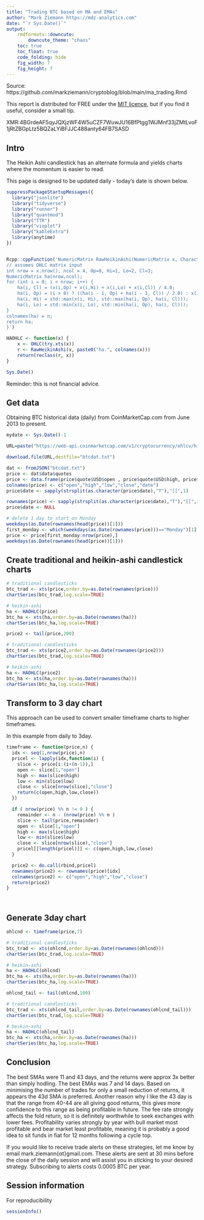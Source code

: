```yaml
---
title: "Trading BTC based on MA and EMAs"
author: "Mark Ziemann https://mdz-analytics.com"
date: "`r Sys.Date()`"
output:
    rmdformats::downcute:
        downcute_theme: "chaos"
    toc: true
    toc_float: true
    code_folding: hide
    fig_width: 7
    fig_height: 7
---
```


Source: https://github.com/markziemann/cryptoblog/blob/main/ma_trading.Rmd

This report is distributed for FREE under the [MIT licence](https://github.com/markziemann/cryptoblog/blob/main/LICENSE),
but if you find it useful, consider a small tip.


XMR:4BGrdeAF5qyJQXjzWF4W5uCZF7WuwJU16BfPtgg1WJMnf33jZMtLvoF1jRtZBGpLtz5BQZaLYiBFJJC488anty64FB7SASD

## Intro

The Heikin Ashi candlestick has an alternate formula and yields charts where  the momentum is easier to read.

This page is designed to be updated daily - today's date is shown below.

```r

suppressPackageStartupMessages({
  library("jsonlite")
  library("tidyverse")
  library("runner")
  library("quantmod")
  library("TTR")
  library("vioplot")
  library("kableExtra")
  library(anytime)
})


Rcpp::cppFunction('NumericMatrix RawHeikinAshi(NumericMatrix x, CharacterVector n) {
// assumes OHLC matrix input
int nrow = x.nrow(), ncol = 4, Op=0, Hi=1, Lo=2, Cl=3;
NumericMatrix ha(nrow,ncol);
for (int i = 0; i < nrow; i++) {
    ha(i, Cl) = (x(i,Op) + x(i,Hi) + x(i,Lo) + x(i,Cl)) / 4.0;
    ha(i, Op) = (i > 0) ? ((ha(i - 1, Op) + ha(i - 1, Cl)) / 2.0) : x(i, Op);
    ha(i, Hi) = std::max(x(i, Hi), std::max(ha(i, Op), ha(i, Cl)));
    ha(i, Lo) = std::min(x(i, Lo), std::min(ha(i, Op), ha(i, Cl)));
}
colnames(ha) = n;
return ha;
}')

HAOHLC <- function(x) {
    x <- OHLC(try.xts(x))
    r <- RawHeikinAshi(x, paste0("ha.", colnames(x)))
    return(reclass(r, x))
}

Sys.Date()

```

Reminder: this is not financial advice.

## Get data

Obtaining BTC historical data (daily) from CoinMarketCap.com from June 2013 to present.

```r

mydate <- Sys.Date()-1

URL=paste("https://web-api.coinmarketcap.com/v1/cryptocurrency/ohlcv/historical?symbol=BTC&convert=USD&interval=daily&time_start=2013-06-01&time_end=",mydate,sep="")

download.file(URL,destfile="btcdat.txt")

dat <- fromJSON("btcdat.txt")
price <- dat$data$quotes
price <- data.frame(price$quote$USD$open , price$quote$USD$high, price$quote$USD$low, price$quote$USD$close, price$quote$USD$timestamp )
colnames(price) <- c("open","high","low","close","date")
price$date <- sapply(strsplit(as.character(price$date),"T"),"[[",1)

rownames(price) <- sapply(strsplit(as.character(price$date),"T"),"[[",1)
price$date <- NULL

# delete 1 day to start on Monday
weekdays(as.Date(rownames(head(price))[1]))
first_monday <- which(weekdays(as.Date(rownames(price)))=="Monday")[1]
price <- price[first_monday:nrow(price),]
weekdays(as.Date(rownames(head(price))[1]))

```

## Create traditional and heikin-ashi candlestick charts

```r

# traditional candlesticks
btc_trad <- xts(price,order.by=as.Date(rownames(price)))
chartSeries(btc_trad,log.scale=TRUE)

# heikin-ashi
ha <- HAOHLC(price)
btc_ha <- xts(ha,order.by=as.Date(rownames(ha)))
chartSeries(btc_ha,log.scale=TRUE)

price2 <- tail(price,200)

# traditional candlesticks
btc_trad <- xts(price2,order.by=as.Date(rownames(price2)))
chartSeries(btc_trad,log.scale=TRUE)

# heikin-ashi
ha <- HAOHLC(price2)
btc_ha <- xts(ha,order.by=as.Date(rownames(ha)))
chartSeries(btc_ha,log.scale=TRUE)

```

## Transform to 3 day chart

This approach can be used to convert smaller timeframe charts to higher timeframes.

In this example from daily to 3day.

```r

timeframe <- function(price,n) {
  idx <- seq(1,nrow(price),n)
  pricel <- lapply(idx,function(i) {
    slice <- price[i:(i+(n-1)),]
    open <- slice[1,"open"]
    high <- max(slice$high)
    low <- min(slice$low)
    close <- slice[nrow(slice),"close"]
    return(c(open,high,low,close))
  })

  if ( nrow(price) %% n != 0 ) {
    remainder <- n - (nrow(price) %% n )
    slice <- tail(price,remainder)
    open <- slice[1,"open"]
    high <- max(slice$high)
    low <- min(slice$low)
    close <- slice[nrow(slice),"close"]
    pricel[[length(pricel)]] <- c(open,high,low,close)
  } 

  price2 <- do.call(rbind,pricel)
  rownames(price2) <- rownames(price)[idx]
  colnames(price2) <- c("open","high","low","close")
  return(price2)
}




```

## Generate 3day chart


```r

ohlcnd <- timeframe(price,7)

# traditional candlesticks
btc_trad <- xts(ohlcnd,order.by=as.Date(rownames(ohlcnd)))
chartSeries(btc_trad,log.scale=TRUE)

# heikin-ashi
ha <- HAOHLC(ohlcnd)
btc_ha <- xts(ha,order.by=as.Date(rownames(ha)))
chartSeries(btc_ha,log.scale=TRUE)

ohlcnd_tail <- tail(ohlcnd,100)

# traditional candlesticks
btc_trad <- xts(ohlcnd_tail,order.by=as.Date(rownames(ohlcnd_tail)))
chartSeries(btc_trad,log.scale=TRUE)

# heikin-ashi
ha <- HAOHLC(ohlcnd_tail)
btc_ha <- xts(ha,order.by=as.Date(rownames(ha)))
chartSeries(btc_ha,log.scale=TRUE)


```

## Conclusion

The best SMAs were 11 and 43 days, and the returns were approx 3x better than simply hodling.
The best EMAs was 7 and 14 days.
Based on minimising the number of trades for only a small reduction of returns, it appears 
the 43d SMA is preferred.
Another reason why I like the 43 day is that the range from 40-44 are all giving good 
returns, this gives more confidence to this range as being profitable in future.
The fee rate strongly affects the fold return, so it is definitely worthwhile to seek 
exchanges with lower fees.
Profitability varies strongly by year with bull market most profitable and bear market least 
profitable, meaning it is probably a good idea to sit funds in fiat for 12 months following
 a cycle top.

If you would like to receive trade alerts on these strategies, let me know by email mark.ziemann{αt}gmail.com.
These alerts are sent at 30 mins before the close of the daily session and will assist you in sticking to your desired strategy.
Subscribing to alerts costs 0.0005 BTC per year.

## Session information

For reproducibility

```r

sessionInfo()

```

